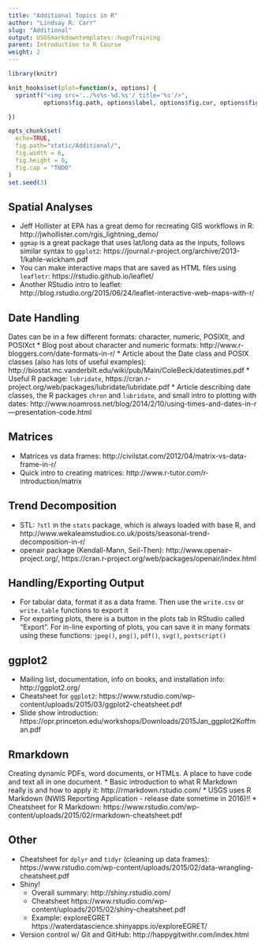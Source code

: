 ```yaml
---
title: "Additional Topics in R"
author: "Lindsay R. Carr"
slug: "Additional"
output: USGSmarkdowntemplates::hugoTraining
parent: Introduction to R Course
weight: 2
---
```


```r
library(knitr)

knit_hooks$set(plot=function(x, options) {
  sprintf("<img src='../%s%s-%d.%s'/ title='%s'/>", 
          options$fig.path, options$label, options$fig.cur, options$fig.ext, options$fig.cap)

})

opts_chunk$set(
  echo=TRUE,
  fig.path="static/Additional/",
  fig.width = 6,
  fig.height = 6,
  fig.cap = "TODO"
)
set.seed(3)
```

## Spatial Analyses

* Jeff Hollister at EPA has a great demo for recreating GIS workflows in R: http://jwhollister.com/rgis_lightning_demo/
* `ggmap` is a great package that uses lat/long data as the inputs, follows similar syntax to `ggplot2`: https://journal.r-project.org/archive/2013-1/kahle-wickham.pdf
* You can make interactive maps that are saved as HTML files using `leafletr`: https://rstudio.github.io/leaflet/
* Another RStudio intro to leaflet: http://blog.rstudio.org/2015/06/24/leaflet-interactive-web-maps-with-r/

## Date Handling
Dates can be in a few different formats: character, numeric, POSIXlt, and POSIXct 
* Blog post about character and numeric formats: http://www.r-bloggers.com/date-formats-in-r/
* Article about the Date class and POSIX classes (also has lots of useful examples): http://biostat.mc.vanderbilt.edu/wiki/pub/Main/ColeBeck/datestimes.pdf
* Useful R package: `lubridate`, https://cran.r-project.org/web/packages/lubridate/lubridate.pdf
* Article describing date classes, the R packages `chron` and `lubridate`, and small intro to plotting with dates: http://www.noamross.net/blog/2014/2/10/using-times-and-dates-in-r---presentation-code.html

## Matrices
* Matrices vs data frames: http://civilstat.com/2012/04/matrix-vs-data-frame-in-r/
* Quick intro to creating matrices: http://www.r-tutor.com/r-introduction/matrix

## Trend Decomposition
* STL:  `?stl` in the `stats` package, which is always loaded with base R, and http://www.wekaleamstudios.co.uk/posts/seasonal-trend-decomposition-in-r/
* openair package (Kendall-Mann, Seil-Then): http://www.openair-project.org/, https://cran.r-project.org/web/packages/openair/index.html

## Handling/Exporting Output
* For tabular data, format it as a data frame. Then use the `write.csv` or `write.table` functions to export it
* For exporting plots, there is a button in the plots tab in RStudio called “Export”. For in-line exporting of plots, you can save it in many formats using these functions: `jpeg()`, `png()`, `pdf()`, `svg()`, `postscript()`

## ggplot2
* Mailing list, documentation, info on books, and installation info: http://ggplot2.org/
* Cheatsheet for `ggplot2`: https://www.rstudio.com/wp-content/uploads/2015/03/ggplot2-cheatsheet.pdf
* Slide show introduction: https://opr.princeton.edu/workshops/Downloads/2015Jan_ggplot2Koffman.pdf

## Rmarkdown 
Creating dynamic PDFs, word documents, or HTMLs. A place to have code and text all in one document. 
* Basic introduction to what R Markdown really is and how to apply it: http://rmarkdown.rstudio.com/
* USGS uses R Markdown (NWIS Reporting Application - release date sometime in 2016)!!
* Cheatsheet for R Markdown: https://www.rstudio.com/wp-content/uploads/2015/02/rmarkdown-cheatsheet.pdf

## Other
* Cheatsheet for `dplyr` and `tidyr` (cleaning up data frames): https://www.rstudio.com/wp-content/uploads/2015/02/data-wrangling-cheatsheet.pdf
* Shiny! 
  + Overall summary: http://shiny.rstudio.com/
  + Cheatsheet https://www.rstudio.com/wp-content/uploads/2015/02/shiny-cheatsheet.pdf
  + Example: exploreEGRET https://waterdatascience.shinyapps.io/exploreEGRET/
* Version control w/ Git and GitHub: http://happygitwithr.com/index.html


